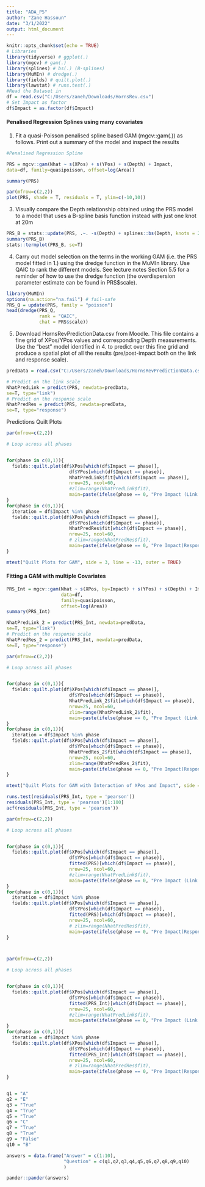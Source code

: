 ---
title: "ADA_P5"
author: "Zane Hassoun"
date: "3/1/2022"
output: html_document
---

```{r setup, include=FALSE}
knitr::opts_chunk$set(echo = TRUE)
# Libraries
library(tidyverse) # ggplot(.)
library(mgcv) # gam(.)
library(splines) # bs(.) (B-splines)
library(MuMIn) # dredge(.)
library(fields) # quilt.plot(.)
library(lawstat) # runs.test(.)
#Read the Dataset in
df = read.csv("C:/Users/zaneh/Downloads/HornsRev.csv")
# Set Impact as factor
df$Impact = as.factor(df$Impact)
```

#### Penalised Regression Splines using many covariates

1. Fit a quasi-Poisson penalised spline based GAM (mgcv::gam(.)) as follows. Print out a summary of
the model and inspect the results
```{r}
#Penalised Regression Spline

PRS = mgcv::gam(Nhat ~ s(XPos) + s(YPos) + s(Depth) + Impact,
data=df, family=quasipoisson, offset=log(Area))

summary(PRS)

par(mfrow=c(2,2))
plot(PRS, shade = T, residuals = T, ylim=c(-10,10))

```

3. Visually compare the Depth relationship obtained using the PRS model to a model that uses a B-spline
basis function instead with just one knot at 20m

```{r}
PRS_B = stats::update(PRS, .~. -s(Depth) + splines::bs(Depth, knots = 20))
summary(PRS_B)
stats::termplot(PRS_B, se=T)


```


4. Carry out model selection on the terms in the working GAM (i.e. the PRS model fitted in 1.) using the
dredge function in the MuMIn library. Use QAIC to rank the different models. See lecture notes Section
5.5 for a reminder of how to use the dredge function (the overdispersion parameter estimate can be
found in PRS$scale).



```{r}
library(MuMIn)
options(na.action="na.fail") # fail-safe
PRS_Q = update(PRS, family = "poisson")
head(dredge(PRS_Q,
            rank = "QAIC",
            chat = PRS$scale))

```

5. Download HornsRevPredictionData.csv from Moodle. This file contains a fine grid of XPos/YPos
values and corresponding Depth measurements. Use the “best” model identified in 4. to predict over
this fine grid and produce a spatial plot of all the results (pre/post-impact both on the link and response
scale).

```{r}
predData = read.csv("C:/Users/zaneh/Downloads/HornsRevPredictionData.csv")

# Predict on the link scale
NhatPredLink = predict(PRS, newdata=predData,
se=T, type="link")
# Predict on the response scale
NhatPredRes = predict(PRS, newdata=predData,
se=T, type="response")

```
Predictions Quilt Plots

```{r}
par(mfrow=c(2,2))

# Loop across all phases


for(phase in c(0,1)){
  fields::quilt.plot(df$XPos[which(df$Impact == phase)], 
                       df$YPos[which(df$Impact == phase)],
                       NhatPredLink$fit[which(df$Impact == phase)],
                       nrow=25, ncol=60,
                       #zlim=range(NhatPredLink$fit),
                       main=paste(ifelse(phase == 0, "Pre Impact (Link Scale)", "Post Impact (Link Scale)")))
}
for(phase in c(0,1)){
  iteration = df$Impact %in% phase
  fields::quilt.plot(df$XPos[which(df$Impact == phase)], 
                       df$YPos[which(df$Impact == phase)],
                       NhatPredRes$fit[which(df$Impact == phase)],
                       nrow=25, ncol=60,
                       # zlim=range(NhatPredRes$fit),
                       main=paste(ifelse(phase == 0, "Pre Impact(Response Scale)", "Post Impact (Response Scale)")))
}

mtext("Quilt Plots for GAM", side = 3, line = -13, outer = TRUE)


```



#### Fitting a GAM with multiple Covariates 

```{r}
PRS_Int = mgcv::gam(Nhat ~ s(XPos, by=Impact) + s(YPos) + s(Depth) + Impact,
                    data=df, 
                    family=quasipoisson, 
                    offset=log(Area))
summary(PRS_Int)

NhatPredLink_2 = predict(PRS_Int, newdata=predData,
se=T, type="link")
# Predict on the response scale
NhatPredRes_2 = predict(PRS_Int, newdata=predData,
se=T, type="response")

```

```{r}
par(mfrow=c(2,2))

# Loop across all phases


for(phase in c(0,1)){
  fields::quilt.plot(df$XPos[which(df$Impact == phase)], 
                       df$YPos[which(df$Impact == phase)],
                       NhatPredLink_2$fit[which(df$Impact == phase)],
                       nrow=25, ncol=60,
                       zlim=range(NhatPredLink_2$fit),
                       main=paste(ifelse(phase == 0, "Pre Impact (Link Scale)", "Post Impact (Link Scale)")))
}
for(phase in c(0,1)){
  iteration = df$Impact %in% phase
  fields::quilt.plot(df$XPos[which(df$Impact == phase)], 
                       df$YPos[which(df$Impact == phase)],
                       NhatPredRes_2$fit[which(df$Impact == phase)],
                       nrow=25, ncol=60,
                       zlim=range(NhatPredRes_2$fit),
                       main=paste(ifelse(phase == 0, "Pre Impact(Response Scale)", "Post Impact (Response Scale)")))
}

mtext("Quilt Plots for GAM with Interaction of XPos and Impact", side = 3, line = -13, outer = TRUE)

runs.test(residuals(PRS_Int, type = 'pearson'))
residuals(PRS_Int, type = 'pearson')[1:100]
acf(residuals(PRS_Int, type = 'pearson'))
```

```{r}


par(mfrow=c(2,2))

# Loop across all phases


for(phase in c(0,1)){
  fields::quilt.plot(df$XPos[which(df$Impact == phase)], 
                       df$YPos[which(df$Impact == phase)],
                       fitted(PRS)[which(df$Impact == phase)],
                       nrow=25, ncol=60,
                       #zlim=range(NhatPredLink$fit),
                       main=paste(ifelse(phase == 0, "Pre Impact (Link Scale)", "Post Impact (Link Scale)")))
}
for(phase in c(0,1)){
  iteration = df$Impact %in% phase
  fields::quilt.plot(df$XPos[which(df$Impact == phase)], 
                       df$YPos[which(df$Impact == phase)],
                       fitted(PRS)[which(df$Impact == phase)],
                       nrow=25, ncol=60,
                       # zlim=range(NhatPredRes$fit),
                       main=paste(ifelse(phase == 0, "Pre Impact(Response Scale)", "Post Impact (Response Scale)")))
}



par(mfrow=c(2,2))

# Loop across all phases


for(phase in c(0,1)){
  fields::quilt.plot(df$XPos[which(df$Impact == phase)], 
                       df$YPos[which(df$Impact == phase)],
                       fitted(PRS_Int)[which(df$Impact == phase)],
                       nrow=25, ncol=60,
                       #zlim=range(NhatPredLink$fit),
                       main=paste(ifelse(phase == 0, "Pre Impact (Link Scale)", "Post Impact (Link Scale)")))
}
for(phase in c(0,1)){
  iteration = df$Impact %in% phase
  fields::quilt.plot(df$XPos[which(df$Impact == phase)], 
                       df$YPos[which(df$Impact == phase)],
                       fitted(PRS_Int)[which(df$Impact == phase)],
                       nrow=25, ncol=60,
                       # zlim=range(NhatPredRes$fit),
                       main=paste(ifelse(phase == 0, "Pre Impact(Response Scale)", "Post Impact (Response Scale)")))
}



```

```{r}
q1 = "A"
q2 = "E"
q3 = "True"
q4 = "True"
q5 = "True"
q6 = "C"
q7 = "True"
q8 = "True"
q9 = "False"
q10 = "B"

answers = data.frame("Answer" = c(1:10),
                     "Question" = c(q1,q2,q3,q4,q5,q6,q7,q8,q9,q10)
                     )

pander::pander(answers)
```














